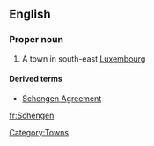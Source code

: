 ==English==
{{wikipedia}}
===Proper noun===
{{en-proper-noun}}

# A town in south-east [[Luxembourg]]

====Derived terms====
*[[Schengen Agreement]]
[[Category:Towns]]

[[fr:Schengen]]
